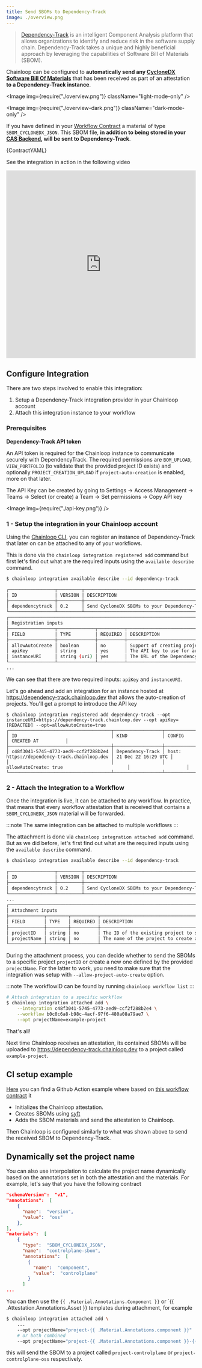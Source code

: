 ```yaml
---
title: Send SBOMs to Dependency-Track
image: ./overview.png
---
```



> [Dependency-Track](https://github.com/DependencyTrack/dependency-track) is an intelligent Component Analysis platform that allows organizations to identify and reduce risk in the software supply chain.
> Dependency-Track takes a unique and highly beneficial approach by leveraging the capabilities of Software Bill of Materials (SBOM).

Chainloop can be configured to **automatically send any [CycloneDX Software Bill Of Materials](https://cyclonedx.org/)** that has been received as part of an attestation **to a Dependency-Track instance**.

<Image img={require("./overview.png")} className="light-mode-only" />

<Image img={require("./overview-dark.png")} className="dark-mode-only" />

If you have defined in your [Workflow Contract](/reference/operator/contract) a material of type `SBOM_CYCLONEDX_JSON`. This SBOM file, **in addition to being stored in your [CAS Backend](/reference/operator/cas-backend), will be sent to Dependency-Track**.

<CodeBlock language="yaml" title="skynet.contract.yaml">
  {ContractYAML}
</CodeBlock>

See the integration in action in the following video

<iframe
  width="100%"
  height="500"
  src="https://www.youtube.com/embed/S1110n4C9gY"
  title="YouTube video player"
  frameborder="0"
  allow="accelerometer; autoplay; clipboard-write; encrypted-media; gyroscope; picture-in-picture; web-share"
  allowfullscreen
></iframe>

## Configure Integration

There are two steps involved to enable this integration:

1. Setup a Dependency-Track integration provider in your Chainloop account
2. Attach this integration instance to your workflow

### Prerequisites

**Dependency-Track API token**

An API token is required for the Chainloop instance to communicate securely with DependencyTrack. The required permissions are `BOM_UPLOAD`, `VIEW_PORTFOLIO` (to validate that the provided project ID exists) and optionally `PROJECT_CREATION_UPLOAD` if `project-auto-creation` is enabled, more on that later.

The API Key can be created by going to Settings -> Access Management -> Teams -> Select (or create) a Team -> Set permissions -> Copy API key

<Image img={require("./api-key.png")} />

### 1 - Setup the integration in your Chainloop account

Using the [Chainloop CLI](/getting-started/installation), you can register an instance of Dependency-Track that later on can be attached to any of your workflows. 

This is done via the `chainloop integration registered add` command but first let's find out what are the required inputs using the `available describe` command.

```bash
$ chainloop integration available describe --id dependency-track

┌─────────────────┬─────────┬────────────────────────────────────────────────────────┐
│ ID              │ VERSION │ DESCRIPTION                                            │
├─────────────────┼─────────┼────────────────────────────────────────────────────────┤
│ dependencytrack │ 0.2     │ Send CycloneDX SBOMs to your Dependency-Track instance │
└─────────────────┴─────────┴────────────────────────────────────────────────────────┘
┌──────────────────────────────────────────────────────────────────────────────────────┐
│ Registration inputs                                                                  │
├─────────────────┬──────────────┬──────────┬──────────────────────────────────────────┤
│ FIELD           │ TYPE         │ REQUIRED │ DESCRIPTION                              │
├─────────────────┼──────────────┼──────────┼──────────────────────────────────────────┤
│ allowAutoCreate │ boolean      │ no       │ Support of creating projects on demand   │
│ apiKey          │ string       │ yes      │ The API key to use for authentication    │
│ instanceURI     │ string (uri) │ yes      │ The URL of the Dependency-Track instance │
└─────────────────┴──────────────┴──────────┴──────────────────────────────────────────┘
...
```

We can see that there are two required inputs: `apiKey` and `instanceURI`.


Let's go ahead and add an integration for an instance hosted at https://dependency-track.chainloop.dev that allows the auto-creation of projects. You'll get a prompt to introduce the API key

```
$ chainloop integration registered add dependency-track --opt instanceURI=https://dependency-track.chainloop.dev --opt apiKey=[REDACTED] --opt=allowAutoCreate=true
┌──────────────────────────────────────┬──────────────────┬──────────────────────────────────────────────┬─────────────────────┐
│ ID                                   │ KIND             │ CONFIG                                       │ CREATED AT          │
├──────────────────────────────────────┼──────────────────┼──────────────────────────────────────────────┼─────────────────────┤
│ c48f3041-5745-4773-aed9-ccf2f288b2e4 │ Dependency-Track │ host: https://dependency-track.chainloop.dev │ 21 Dec 22 16:29 UTC │
│                                      │                  │ allowAutoCreate: true                        │                     │
└──────────────────────────────────────┴──────────────────┴──────────────────────────────────────────────┴─────────────────────┘
```

### 2 - Attach the Integration to a Workflow

Once the integration is live, it can be attached to any workflow. In practice, that means that every workflow attestation that is received that contains a `SBOM_CYCLONEDX_JSON` material will be forwarded.

:::note
The same integration can be attached to multiple workflows
:::

The attachment is done via `chainloop integration attached add` command. But as we did before, let's first find out what are the required inputs using the `available describe` command.


```bash
$ chainloop integration available describe --id dependency-track

┌─────────────────┬─────────┬────────────────────────────────────────────────────────┐
│ ID              │ VERSION │ DESCRIPTION                                            │                                      
├─────────────────┼─────────┼────────────────────────────────────────────────────────┤                         
│ dependencytrack │ 0.2     │ Send CycloneDX SBOMs to your Dependency-Track instance │           
└─────────────────┴─────────┴────────────────────────────────────────────────────────┘
...
┌───────────────────────────────────────────────────────────────────────────────────────────┐
│ Attachment inputs                                                                         │
├─────────────┬────────┬──────────┬─────────────────────────────────────────────────────────┤
│ FIELD       │ TYPE   │ REQUIRED │ DESCRIPTION                                             │
├─────────────┼────────┼──────────┼─────────────────────────────────────────────────────────┤
│ projectID   │ string │ no       │ The ID of the existing project to send the SBOMs to     │
│ projectName │ string │ no       │ The name of the project to create and send the SBOMs to │
└─────────────┴────────┴──────────┴─────────────────────────────────────────────────────────┘

```

During the attachment process, you can decide whether to send the SBOMs to a specific project `projectID` or create a new one defined by the provided `projectName`. For the latter to work, you need to make sure that the integration was setup with `--allow-project-auto-create` option.

:::note
The workflowID can be found by running `chainloop workflow list`
:::

```bash
# Attach integration to a specific workflow
$ chainloop integration attached add \
    --integration c48f3041-5745-4773-aed9-ccf2f288b2e4 \
    --workflow b0c0c6a8-b98c-4acf-97f6-480a08a79ae7 \
    --opt projectName=example-project 
```

That's all!

Next time Chainloop receives an attestation, its contained SBOMs will be uploaded to https://dependency-track.chainloop.dev to a project called `example-project`.

## CI setup example

[Here](https://github.com/chainloop-dev/docs/blob/main/.github/workflows/deploy.yml) you can find a Github Action example where based on [this workflow contract](https://github.com/chainloop-dev/docs/blob/main/.github/workflows/chainloop-contract.yaml) it

- Initializes the Chainloop attestation.
- Creates SBOMs using [syft](https://github.com/anchore/syft)
- Adds the SBOM materials and send the attestation to Chainloop.

Then Chainloop is configured similarly to what was shown above to send the received SBOM to Dependency-Track.

## Dynamically set the project name

You can also use interpolation to calculate the project name dynamically based on the annotations set in both the attestation and the materials. For example, let's say that you have the following contract

```json
"schemaVersion":  "v1",
"annotations":  [
    {
      "name":  "version",
      "value":  "oss"
    },
],
"materials":  [
    {
      "type":  "SBOM_CYCLONEDX_JSON",
      "name":  "controlplane-sbom",
      "annotations":  [
        {
          "name":  "component",
          "value":  "controlplane"
        }
      ]
...
```

You can then use the `{{ .Material.Annotations.Component }}` or `{{ .Attestation.Annotations.Asset }} templates during attachment, for example

```bash
$ chainloop integration attached add \
    ...
    --opt projectName="project-{{ .Material.Annotations.component }}"
    # or both combined
    --opt projectName="project-{{ .Material.Annotations.component }}-{{ .Attestation.Annotations.version }}"
```


this will send the SBOM to a project called `project-controlplane` or `project-controlplane-oss` respectively.